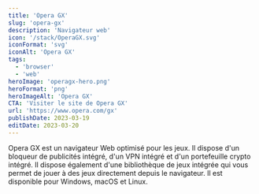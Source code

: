 ```yaml
---
title: 'Opera GX'
slug: 'opera-gx'
description: 'Navigateur web'
icon: '/stack/OperaGX.svg'
iconFormat: 'svg'
iconAlt: 'Opera GX'
tags:
  - 'browser'
  - 'web'
heroImage: 'operagx-hero.png'
heroFormat: 'png'
heroImageAlt: 'Opera GX'
CTA: 'Visiter le site de Opera GX'
url: 'https://www.opera.com/gx'
publishDate: 2023-03-19
editDate: 2023-03-20
---
```


Opera GX est un navigateur Web optimisé pour les jeux. Il dispose d'un bloqueur de publicités intégré, d'un VPN intégré et d'un portefeuille crypto intégré. Il dispose également d'une bibliothèque de jeux intégrée qui vous permet de jouer à des jeux directement depuis le navigateur. Il est disponible pour Windows, macOS et Linux.
